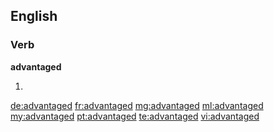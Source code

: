 ==English==

===Verb===
'''advantaged'''

# {{past of|[[advantage]]}}

[[de:advantaged]]
[[fr:advantaged]]
[[mg:advantaged]]
[[ml:advantaged]]
[[my:advantaged]]
[[pt:advantaged]]
[[te:advantaged]]
[[vi:advantaged]]